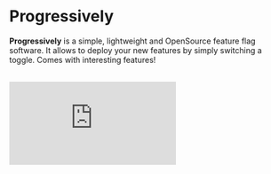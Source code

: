 # Progressively

**Progressively** is a simple, lightweight and OpenSource feature flag software. It allows to deploy your new features by simply switching a toggle. Comes with interesting features!

<br />

<div style={{ padding: "35.79% 0 0 0", position: "relative" }}>
  <iframe
    src="https://player.vimeo.com/video/838070241?badge=0&amp;autopause=0&amp;player_id=0&amp;app_id=58479"
    frameBorder="0"
    allow="autoplay; fullscreen; picture-in-picture"
    allowfullscreen
    style={{
      position: "absolute",
      top: 0,
      left: 0,
      width: "100%",
      height: "100%",
    }}
    title="Introducing Progressively"
  ></iframe>
</div>

<script src="https://player.vimeo.com/api/player.js"></script>

